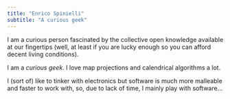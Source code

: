 ```yaml
---
title: "Enrico Spinielli"
subtitle: "A curious geek"
---
```


I am a curious person fascinated by the collective open knowledge available at our fingertips
(well, at least if you are lucky enough so you can afford decent living conditions).

I am a *curious geek*. I love map projections and calendrical algorithms a lot.
  
I (sort of) like to tinker with electronics but software is much more malleable and faster to work
with, so, due to lack of time, I mainly play with software...
